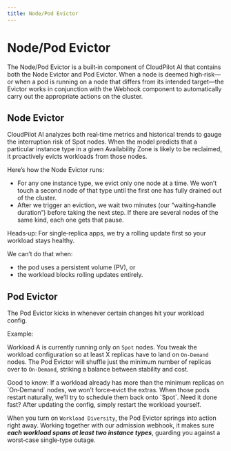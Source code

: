```yaml
---
title: Node/Pod Evictor
---
```



# Node/Pod Evictor

The Node/Pod Evictor is a built‑in component of CloudPilot AI that contains both the Node Evictor and Pod Evictor. When a node is deemed high‑risk—or when a pod is running on a node that differs from its intended target—the Evictor works in conjunction with the Webhook component to automatically carry out the appropriate actions on the cluster.

## Node Evictor

CloudPilot AI analyzes both real‑time metrics and historical trends to gauge the interruption risk of Spot nodes. When the model predicts that a particular instance type in a given Availability Zone is likely to be reclaimed, it proactively evicts workloads from those nodes.

Here’s how the Node Evictor runs:
- For any one instance type, we evict only one node at a time. We won’t touch a second node of that type until the first one has fully drained out of the cluster.
- After we trigger an eviction, we wait two minutes (our “waiting‑handle duration”) before taking the next step. If there are several nodes of the same kind, each one gets that pause.

<Callout type="info">
Heads‑up:
For single‑replica apps, we try a rolling update first so your workload stays healthy.

We can’t do that when:
- the pod uses a persistent volume (PV), or
- the workload blocks rolling updates entirely.
</Callout>

## Pod Evictor

The Pod Evictor kicks in whenever certain changes hit your workload config.

Example:

Workload A is currently running only on `Spot` nodes. You tweak the workload configuration so at least X replicas have to land on `On‑Demand` nodes. The Pod Evictor will shuffle just the minimum number of replicas over to `On‑Demand`, striking a balance between stability and cost.

<Callout type="info">
Good to know:
If a workload already has more than the minimum replicas on `On‑Demand` nodes, we won’t force‑evict the extras. When those pods restart naturally, we’ll try to schedule them back onto `Spot`. Need it done fast? After updating the config, simply restart the workload yourself.
</Callout>

When you turn on `Workload Diversity`, the Pod Evictor springs into action right away. Working together with our admission webhook, it makes sure ***each workload spans at least two instance types***, guarding you against a worst‑case single‑type outage.
